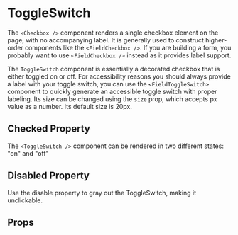 
<Meta component={ToggleSwitch} title="Docs/ToggleSwitch" />

# ToggleSwitch

The `<Checkbox />` component renders a single checkbox element on the page, with no accompanying label. It is generally used to construct higher-order components like the `<FieldCheckbox />`. If you are building a form, you probably want to use `<FieldCheckbox />` instead as it provides label support.

The `ToggleSwitch` component is essentially a decorated checkbox that is either toggled on or off. For accessibility reasons you should always provide a label with your toggle switch, you can use the `<FieldToggleSwitch>` component to quickly generate an accessible toggle switch with proper labeling. Its size can be changed using the `size` prop, which accepts px value as a number. Its default size is 20px.

<Editor code={storyBasic} />

## Checked Property

The `<ToggleSwitch />` component can be rendered in two different states: "on" and "off"

<Editor code={storyChecked} />

## Disabled Property

Use the disable property to gray out the ToggleSwitch, making it unclickable.

<Editor code={storyDisabled} />

## Props

<ArgsTable of={ToggleSwitch} exclude={excludedProps} />
